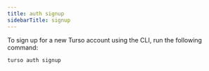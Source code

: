 ```yaml
---
title: auth signup
sidebarTitle: signup
---
```


To sign up for a new Turso account using the CLI, run the following command:

```bash
turso auth signup
```

